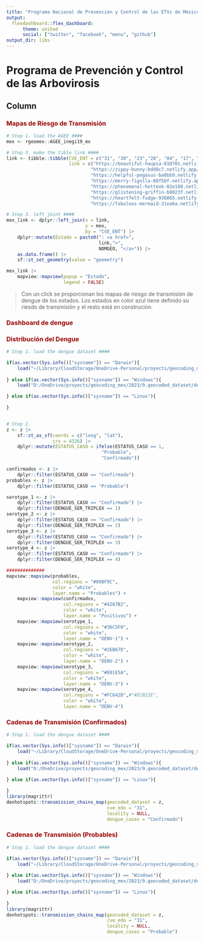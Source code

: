 ```yaml
---
title: "Programa Nacional de Prevención y Control de las ETVs de México | CENAPRECE"
output: 
  flexdashboard::flex_dashboard:
      theme: united
      social: ["twitter", "facebook", "menu", "github"]
output_dir: libs      
---
```


# **Programa de Prevención y Control de las Arbovirosis**

## Column {.tabset}

### [**Mapas de Riesgo de Transmisión**]{style="color:#990000"}

```r
# Step 1. load the AGEE ####
mex <- rgeomex::AGEE_inegi19_mx

# Step 3. make the tible link ####
link <- tibble::tibble(CVE_ENT = c("31", "30", "23","20", "04", "17", "14", "16"),
                       link = c("https://beautiful-haupia-810701.netlify.app/",
                               "https://zippy-bunny-bdd8c7.netlify.app/",
                               "https://helpful-pegasus-ba8bb9.netlify.app/",
                               "https://merry-figolla-08f5bf.netlify.app/",
                               "https://phenomenal-hotteok-02e188.netlify.app/",
                               "https://glistening-griffin-b8023f.netlify.app/",
                               "https://heartfelt-fudge-936865.netlify.app",
                               "https://fabulous-mermaid-31ea6a.netlify.app"))

# Step 3. left joint ####
mex_link <- dplyr::left_join(x = link,
                             y = mex,
                             by = "CVE_ENT") |>
    dplyr::mutate(Estado = paste0(": <a href=", 
                                  link,">", 
                                  NOMGEO, "</a>")) |>
    as.data.frame() |>
    sf::st_set_geometry(value = "geometry") 

mex_link |>
    mapview::mapview(popup = "Estado",
                     legend = FALSE)
```

> Con un click se proporcionan los mapas de riesgo de transmisión de dengue de los estados. Los estados en color azul tiene definido su riesdo de transmisión y el resto está en construción.

### [**Dashboard de dengue**]{style="color:#990000"}

### [**Distribución del Dengue**]{style="color:#990000"}

```r
# Step 1. load the dengue dataset ####

if(as.vector(Sys.info()["sysname"]) == "Darwin"){
    load("~/Library/CloudStorage/OneDrive-Personal/proyects/geocoding_mex/2023/9.geocoded_dataset/dengue_mx_2023.RData")
    
} else if(as.vector(Sys.info()["sysname"]) == "Windows"){
    load("D:/OneDrive/proyects/geocoding_mex/2023/9.geocoded_dataset/dengue_mx_2023.RData")

} else if(as.vector(Sys.info()["sysname"]) == "Linux"){
    
}


# Step 2. 
z <- z |>
    sf::st_as_sf(coords = c("long", "lat"),
                 crs = 4326) |>
    dplyr::mutate(ESTATUS_CASO = ifelse(ESTATUS_CASO == 1,
                                   "Probable",
                                   "Confirmado"))

confirmados <- z |>
    dplyr::filter(ESTATUS_CASO == "Confirmado")
probables <- z |>
    dplyr::filter(ESTATUS_CASO == "Probable")

serotype_1 <- z |>
    dplyr::filter(ESTATUS_CASO == "Confirmado") |>
    dplyr::filter(DENGUE_SER_TRIPLEX == 1)
serotype_2 <- z |>
    dplyr::filter(ESTATUS_CASO == "Confirmado") |>
    dplyr::filter(DENGUE_SER_TRIPLEX == 2)
serotype_3 <- z |>
    dplyr::filter(ESTATUS_CASO == "Confirmado") |>
    dplyr::filter(DENGUE_SER_TRIPLEX == 3)
serotype_4 <- z |>
    dplyr::filter(ESTATUS_CASO == "Confirmado") |>
    dplyr::filter(DENGUE_SER_TRIPLEX == 4)

##############
mapview::mapview(probables,
                 col.regions = "#898F9C",
                 color = "white",
                 layer.name = "Probables") +
    mapview::mapview(confirmados,
                     col.regions = "#4267B2",
                     color = "white",
                     layer.name = "Positivos") +
    mapview::mapview(serotype_1,
                     col.regions = "#36C5F0",
                     color = "white",
                     layer.name = "DENV-1") +
    mapview::mapview(serotype_2,
                     col.regions = "#2EB67D",
                     color = "white",
                     layer.name = "DENV-2") +
    mapview::mapview(serotype_3,
                     col.regions = "#E01E5A",
                     color = "white",
                     layer.name = "DENV-3") +
    mapview::mapview(serotype_4,
                     col.regions = "#FC642D",#"#ECB22E",
                     color = "white",
                     layer.name = "DENV-4")
```

### [**Cadenas de Transmisión (Confirmados)**]{style="color:#990000"}

```r
# Step 1. load the dengue dataset ####

if(as.vector(Sys.info()["sysname"]) == "Darwin"){
    load("~/Library/CloudStorage/OneDrive-Personal/proyects/geocoding_mex/2023/9.geocoded_dataset/dengue_mx_2023.RData")
    
} else if(as.vector(Sys.info()["sysname"]) == "Windows"){
    load("D:/OneDrive/proyects/geocoding_mex/2023/9.geocoded_dataset/dengue_mx_2023.RData")

} else if(as.vector(Sys.info()["sysname"]) == "Linux"){
    
}
library(magrittr)
denhotspots::transmission_chains_map(geocoded_dataset = z,
                                     cve_edo = "31",
                                     locality = NULL,
                                     dengue_cases = "Confirmado")
```


### [**Cadenas de Transmisión (Probables)**]{style="color:#990000"}

```r
# Step 1. load the dengue dataset ####

if(as.vector(Sys.info()["sysname"]) == "Darwin"){
    load("~/Library/CloudStorage/OneDrive-Personal/proyects/geocoding_mex/2023/9.geocoded_dataset/dengue_mx_2023.RData")
    
} else if(as.vector(Sys.info()["sysname"]) == "Windows"){
    load("D:/OneDrive/proyects/geocoding_mex/2023/9.geocoded_dataset/dengue_mx_2023.RData")

} else if(as.vector(Sys.info()["sysname"]) == "Linux"){
    
}
library(magrittr)
denhotspots::transmission_chains_map(geocoded_dataset = z,
                                     cve_edo = "31",
                                     locality = NULL,
                                     dengue_cases = "Probable")
```



